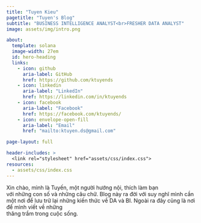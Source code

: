 ```yaml
---
title: "Tuyen Kieu"
pagetitle: "Tuyen's Blog"
subtitle: "BUSINESS INTELLIGENCE ANALYST<br>FRESHER DATA ANALYST"
image: assets/img/intro.png

about:
  template: solana
  image-width: 27em
  id: hero-heading
  links:
    - icon: github
      aria-label: GitHub
      href: https://github.com/ktuyends
    - icon: linkedin
      aria-label: "LinkedIn"
      href: https://linkedin.com/in/ktuyends
    - icon: facebook
      aria-label: "Facebook"
      href: https://facebook.com/ktuyends/
    - icon: envelope-open-fill
      aria-label: "Email"
      href: "mailto:ktuyen.ds@gmail.com"

page-layout: full

header-includes: >
  <link rel="stylesheet" href="assets/css/index.css">
resources:
  - assets/css/index.css
---
```


::: {#hero-heading}

Xin chào, mình là Tuyến, một người hướng nội, thích làm bạn<br>với những con số và những câu chữ. Blog này ra đời với suy nghĩ mình cần một nơi để lưu trữ lại những kiến thức về DA và BI. Ngoài ra đây cũng là nơi để mình viết về những <br> thăng trầm trong cuộc sống.

:::